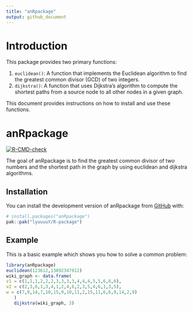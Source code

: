 ```yaml
---
title: "anRpackage"
output: github_document
---
```


# Introduction

This package provides two primary functions:

1. `euclidean()`: A function that implements the Euclidean algorithm to find the greatest common divisor (GCD) of two integers.
2. `dijkstra()`: A function that uses Dijkstra's algorithm to compute the shortest paths from a source node to all other nodes in a given graph.

This document provides instructions on how to install and use these functions.


# anRpackage

<!-- badges: start -->

[![R-CMD-check](https://github.com/lyuuuuY/R-package/actions/workflows/R-CMD-check.yaml/badge.svg)](https://github.com/lyuuuuY/R-package/actions/workflows/R-CMD-check.yaml)

<!-- badges: end -->

The goal of anRpackage is to find the greatest common divisor of two numbers and the shortest path in the graph by using euclidean and dijkstra algorithms.

## Installation

You can install the development version of anRpackage from [GitHub](https://github.com/lyuuuuY/R-package.git/) with:

``` r
# install.packages("anRpackage")
pak::pak("lyuuuuY/R-package")
```

## Example

This is a basic example which shows you how to solve a common problem:

``` r
library(anRpackage)
euclidean(123612,13892347912)
wiki_graph <- data.frame(
v1 = c(1,1,1,2,2,2,3,3,3,3,4,4,4,5,5,6,6,6),
v2 = c(2,3,6,1,3,4,1,2,4,6,2,3,5,4,6,1,3,5),
w = c(7,9,14,7,10,15,9,10,11,2,15,11,6,6,9,14,2,9)
   )
   dijkstra(wiki_graph, 3)
```
